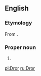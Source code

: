 ==English==

===Etymology===
From {{etyl|he|en}} {{term|דרור|דְּרוֹר|Dror, freedom, sparrow|lang=he|tr=d'rór}}.

===Proper noun===
{{en-proper noun}}

# {{given name|male|from=Hebrew}}

[[pl:Dror]]
[[ru:Dror]]